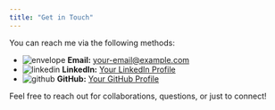 ```yaml
---
title: "Get in Touch"
---
```


You can reach me via the following methods:

- ![envelope](https://cdnjs.cloudflare.com/ajax/libs/bootstrap-icons/1.8.1/icons/envelope.svg) **Email:** [your-email@example.com](mailto:your-email@example.com)
- ![linkedin](https://cdnjs.cloudflare.com/ajax/libs/bootstrap-icons/1.8.1/icons/linkedin.svg) **LinkedIn:** [Your LinkedIn Profile](https://www.linkedin.com/in/yourprofile)
- ![github](https://cdnjs.cloudflare.com/ajax/libs/bootstrap-icons/1.8.1/icons/github.svg) **GitHub:** [Your GitHub Profile](https://github.com/yourusername)


Feel free to reach out for collaborations, questions, or just to connect!